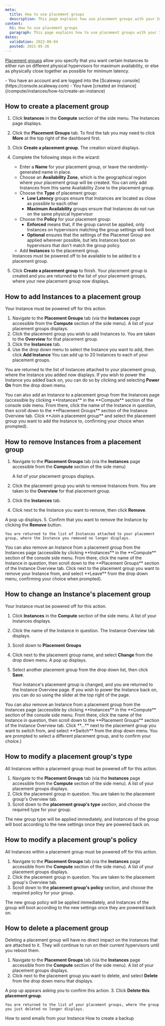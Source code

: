 ```yaml
---
meta:
  title: How to use placement groups
  description: This page explains how use placement groups with your Instances
content:
  h1: How to use placement groups
  paragraph: This page explains how to use placement groups with your Instances
dates:
  validation: 2022-08-04
  posted: 2021-05-26 
---
```


[Placement groups](/compute/instances/concepts#placement-groups) allow you specify that you want certain Instances to either run on different physical hypervisors for maximum availability, or else as physically close together as possible for minimum latency.

<Message type="requirement">
  - You have an account and are logged into the [Scaleway console](https://console.scaleway.com)
  - You have [created an Instance](/compute/instances/how-to/create-an-instance)
</Message>

## How to create a placement group

1. Click **Instances** in the **Compute** section of the side menu. The Instances page displays.
    <Lightbox src="scaleway-placement-groups-more.webp" alt=""/>
2. Click the **Placement Groups** tab. To find the tab you may need to click **More**  at the top right of the dashboard first.
    <Lightbox src="scaleway-placement-groups-create.webp" alt=""/>
3. Click **Create a placement group**. The creation wizard displays.
4. Complete the following steps in the wizard: 
    - Enter a **Name** for your placement group, or leave the randomly-generated name in place. 
    - Choose an **Availability Zone**, which is the geographical region where your placement group will be created. You can only add Instances from this  same Availability Zone to the placement group.
    - Choose the **Type** of placement group:
      - **Low Latency** groups ensure that Instances are located as close as possible to each other
      - **Maximum Availability** groups ensure that Instances do not run on the same physical hypervisor 
    - Choose the **Policy** for your placement group:
      - **Enforced** means that, if the group cannot be applied, only Instances on hypervisors matching the group settings will boot
      - **Optional** ensures that the settings of the Placemet Group are applied wherever possible, but lets Instances boot on hypervisors that don't match the group policy.
    - Add **Instances** to the placement group. 

    <Message type="important">
      Instances must be powered off to be available to be added to a placement group.
    </Message>
5. Click **Create a placement group** to finish. Your placement group is created and you are returned to the list of your placement groups, where your new placement group now displays.

## How to add Instances to a placement group

<Message type="important">
  Your Instance must be powered off for this action.
</Message>

1. Navigate to the **Placement Groups** tab (via the **Instances** page accessible from the **Compute** section of the side menu). A list of your placement groups displays.
2. Click the placement group you wish to add Instances to. You are taken to the **Overview** for that placement group.
3. Click the **Instances** tab.
    <Lightbox src="scaleway-placement-grp-add-instance.webp" alt=""/>
4. Use the drop down menu to select the Instance you want to add, then click **Add Instance**
    <Message type="note">
      You can add up to 20 Instances to each of your placement groups.
    </Message>

You are returned to the list of Instances attached to your placement group, where the Instance you added now displays. If you wish to power the Instance you added back on, you can do so by clicking <Icon name="more" /> and selecting **Power On** from the drop down menu.

  <Message type="tip">
    You can also add an Instance to a placement group from the Instances page (accessible by clicking **Instances** in the **Compute** section of the console side menu. From there, click the name of the Instance in question, then scroll down to the **Placement Groups** section of the Instance Overview tab. Click **Join a placement group** and select the placement group you want to add the Instance to, confirming your choice when prompted).
  </Message>

## How to remove Instances from a placement group

1. Navigate to the **Placement Groups** tab (via the **Instances** page accessible from the **Compute** section of the side menu)

    A list of your placement groups displays.
2. Click the placement group you wish to remove Instances from. You are taken to the **Overview** for that placement group.
3. Click the **Instances** tab.
    <Lightbox src="scaleway-placement-grp-remove-instance.webp" alt=""/>
4. Click <Icon name="more" /> next to the Instance you want to remove, then click **Remove**. 
    <Lightbox src="scaleway-placement-grp-remove-instance.webp" alt=""/>
    
  A pop up displays.
5. Confirm that you want to remove the Instance by clicking the **Remove** button.

    You are returned to the list of Instances attached to your placement group, where the Instance you removed no longer displays.

<Message type="tip">
  You can also remove an Instance from a placement group from the Instances page (accessible by clicking **Instances** in the **Compute** section of the console side menu. From there, click the name of the Instance in question, then scroll down to the **Placement Groups** section of the Instance Overview tab. Click <Icon name="more" /> next to the placement group you want to remove your Instance from, and select **Leave** from the drop down menu, confirming your choice when prompted).
</Message>

## How to change an Instance's placement group

<Message type="important">
  Your Instance must be powered off for this action.
</Message>

1. Click **Instances** in the **Compute** section of the side menu. A list of your Instances displays.
2. Click the name of the Instance in question. The Instance Overview tab displays.
3. Scroll down to **Placement Groups**
    <Lightbox src="scaleway-change-placement-group.webp" alt=""/>
4. Click <Icon name="more" /> next to the placement group name, and select **Change** from the drop down menu. A pop up displays.
5. Select another placement group from the drop down list, then click **Save**.

    Your Instance's placement group is changed, and you are returned to the Instance Overview page. If you wish to power the Instance back on, you can do so using the slider at the top right of the page.

<Message type="tip">
  You can also remove an Instance from a placement group from the Instances page (accessible by clicking **Instances** in the **Compute** section of the console side menu. From there, click the name of the Instance in question, then scroll down to the **Placement Groups** section of the Instance Overview tab. Click **...** next to the placement group you want to switch from, and select **Switch** from the drop down menu. You are prompted to select a different placement group, and to confirm your choice.)
</Message>

## How to modify a placement group's type

<Message type="important">
  All Instances within a placement group must be powered off for this action.
</Message>

1. Navigate to the **Placement Groups** tab (via the **Instances** page accessible from the **Compute** section of the side menu). A list of your placement groups displays.
2. Click the placement group in question. You are taken to the placement group's Overview tab.
3. Scroll down to the **placement group's type** section, and choose the required type for your group.
    <Lightbox src="scaleway-change-placementgroup-type.webp" alt=""/>

The new group type will be applied immediately, and Instances of the group will boot according to the new settings once they are powered back on.

## How to modify a placement group's policy

<Message type="important">
  All Instances within a placement group must be powered off for this action.
</Message>

1. Navigate to the **Placement Groups** tab (via the **Instances** page accessible from the **Compute** section of the side menu). A list of your placement groups displays.
2. Click the placement group in question. You are taken to the placement group's Overview tab.
3. Scroll down to the **placement group's policy** section, and choose the required policy for your group.
    <Lightbox src="scaleway-change-placementgroup-policy.webp" alt=""/>

The new group policy will be applied immediately, and Instances of the group will boot according to the new settings once they are powered back on.

## How to delete a placement group

Deleting a placement group will have no direct impact on the Instances that are attached to it. They will continue to run on their current hypervisors until you reboot them.

1. Navigate to the **Placement Groups** tab (via the **Instances** page accessible from the **Compute** section of the side menu). A list of your placement groups displays.
2. Click <Icon name="more" /> next to the placement group you want to delete, and select **Delete** from the drop down menu that displays.
    <Lightbox src="scaleway-delete-placement-group.webp" alt=""/>
    
  A pop up appears asking you to confirm this action.
3. Click **Delete this placement group**.

    You are returned to the list of your placement groups, where the group you just deleted no longer displays.


<Navigation title="See Also">
  <PreviousButton to="/compute/instances/how-to/send-emails-from-your-instance/">How to send emails from your Instance</PreviousButton>
  <NextButton to="/compute/instances/how-to/create-a-backup/">How to create a backup</NextButton>
</Navigation>